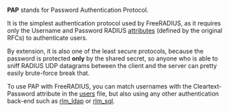 '''PAP''' stands for Password Authentication Protocol.

It is the simplest authentication protocol used by FreeRADIUS, as it requires only the Username and Password RADIUS [[attributes]] (defined by the original RFCs) to authenticate users.

By extension, it is also one of the least secure protocols, because the password is protected '''only''' by the shared secret, so anyone who is able to sniff RADIUS UDP datagrams between the client and the server can pretty easily brute-force break that.

To use PAP with FreeRADIUS, you can match usernames with the Cleartext-Password attribute in the [[users]] file, but also using any other authentication back-end such as [[rlm_ldap]] or [[rlm_sql]].